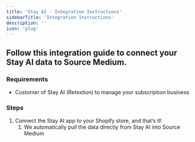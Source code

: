 ```yaml
---
title: 'Stay AI - Integration Instructions'
sidebarTitle: 'Integration Instructions'
description: ''
icon: 'plug'
---
```


## Follow this integration guide to connect your Stay AI data to Source Medium.

### Requirements

- Customer of Stay AI (Retextion) to manage your subscription business

### Steps

1. Connect the Stay AI app to your Shopify store, and that’s it! 
    1. We automatically pull the data directly from Stay AI into Source Medium